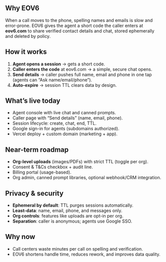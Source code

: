 ## Why EOV6

When a call moves to the phone, spelling names and emails is slow and error-prone. EOV6 gives the agent a short code the caller enters at **eov6.com** to share verified contact details and chat, stored ephemerally and deleted by policy.

## How it works
1. **Agent opens a session** → gets a short code.
2. **Caller enters the code** at eov6.com → a simple, secure chat opens.
3. **Send details** → caller pushes full name, email and phone in one tap (agents can “Ask name/email/phone”).
4. **Auto-expire** → session TTL clears data by design.

## What’s live today
- Agent console with live chat and canned prompts.
- Caller page with “Send details” (name, email, phone).
- Session lifecycle: create, chat, end, TTL.
- Google sign-in for agents (subdomains authorized).
- Vercel deploy + custom domain (marketing + app).

## Near-term roadmap
- **Org-level uploads** (images/PDFs) with strict TTL (toggle per org).
- Consent & T&Cs checkbox + audit line.
- Billing portal (usage-based).
- Org admin, canned prompt libraries, optional webhook/CRM integration.

## Privacy & security
- **Ephemeral by default**: TTL purges sessions automatically.
- **Least-data**: name, email, phone, and messages only.
- **Org controls**: features like uploads are opt-in per org.
- **Separation**: caller is anonymous; agents use Google SSO.

## Why now
- Call centers waste minutes per call on spelling and verification.
- EOV6 shortens handle time, reduces rework, and improves data quality.
